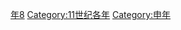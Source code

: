 {{Catnav|頁面分類|历史|歷史時代|年|11世纪各年}}
{{Commons category|1068}}

[[Category:1060年代|年8]]
[[Category:11世纪各年|Category:11世纪各年]]
[[Category:申年|Category:申年]]